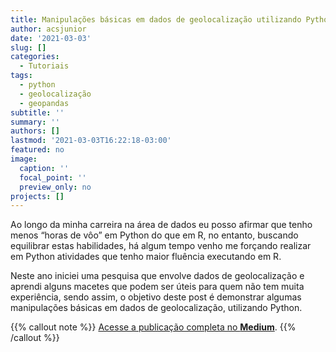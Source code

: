 ```yaml
---
title: Manipulações básicas em dados de geolocalização utilizando Python
author: acsjunior
date: '2021-03-03'
slug: []
categories:
  - Tutoriais
tags:
  - python
  - geolocalização
  - geopandas
subtitle: ''
summary: ''
authors: []
lastmod: '2021-03-03T16:22:18-03:00'
featured: no
image:
  caption: ''
  focal_point: ''
  preview_only: no
projects: []
---
```


Ao longo da minha carreira na área de dados eu posso afirmar que tenho menos “horas de vôo” em Python do que em R, no entanto, buscando equilibrar estas habilidades, há algum tempo venho me forçando realizar em Python atividades que tenho maior fluência executando em R.

Neste ano iniciei uma pesquisa que envolve dados de geolocalização e aprendi alguns macetes que podem ser úteis para quem não tem muita experiência, sendo assim, o objetivo deste post é demonstrar algumas manipulações básicas em dados de geolocalização, utilizando Python.

{{% callout note %}}
[Acesse a publicação completa no **Medium**](https://juniorssz.medium.com/manipula%C3%A7%C3%B5es-b%C3%A1sicas-em-dados-de-geolocaliza%C3%A7%C3%A3o-utilizando-python-93960485779f).
{{% /callout %}}
